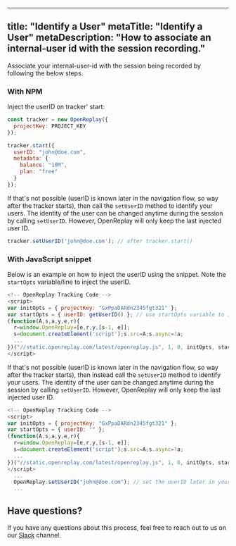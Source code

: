 ---
title: "Identify a User"
metaTitle: "Identify a User"
metaDescription: "How to associate an internal-user id with the session recording."
----

<YoutubeVideo title="Watch how to Identify users in your replays"
description="If you don't like reading, you can follow this video tutorial showing you how associate your reyplays to your users."
videoURL="https://youtu.be/xfotXkeyXZM"
/>
Associate your internal-user-id with the session being recorded by following the below steps.

### With NPM

Inject the userID on tracker' start:

```js
const tracker = new OpenReplay({
  projectKey: PROJECT_KEY
});

tracker.start({
  userID: "john@doe.com",
  metadata: {
    balance: "10M",
    plan: "free"
  }
});
```

If that's not possible (userID is known later in the navigation flow, so way after the tracker starts), then call the `setUserID` method to identify your users. The identity of the user can be changed anytime during the session by calling `setUserID`. However, OpenReplay will only keep the last injected user ID.

```js
tracker.setUserID('john@doe.com'); // after tracker.start()
```

### With JavaScript snippet

Below is an example on how to inject the userID using the snippet. Note the `startOpts` variable/line to inject the userID.

```js
<!-- OpenReplay Tracking Code -->
<script>
var initOpts = { projectKey: "GxPpaDARdn2345fgt321" };
var startOpts = { userID: getUserID() }; // use startOpts variable to inject userID
(function(A,s,a,y,e,r){
  r=window.OpenReplay=[e,r,y,[s-1, e]];
  s=document.createElement('script');s.src=A;s.async=!a;
  ...
})("//static.openreplay.com/latest/openreplay.js", 1, 0, initOpts, startOpts);
</script>
```

If that's not possible (userID is known later in the navigation flow, so way after the tracker starts), then instead call the `setUserID` method to identify your users. The identity of the user can be changed anytime during the session by calling `setUserID`. However, OpenReplay will only keep the last injected user ID.

```js
<!-- OpenReplay Tracking Code -->
<script>
var initOpts = { projectKey: "GxPpaDARdn2345fgt321" };
var startOpts = { userID: "" };
(function(A,s,a,y,e,r){
  r=window.OpenReplay=[e,r,y,[s-1, e]];
  s=document.createElement('script');s.src=A;s.async=!a;
  ...
})("//static.openreplay.com/latest/openreplay.js", 1, 0, initOpts, startOpts);
</script>
  ...
  OpenReplay.setUserID("john@doe.com"); // set the userID later in your code
  ...
```
## Have questions?
If you have any questions about this process, feel free to reach out to us on our [Slack](https://slack.openreplay.com) channel.